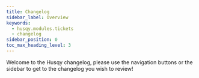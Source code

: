 ```yaml
---
title: Changelog
sidebar_label: Overview
keywords:
  - husqy.modules.tickets
  - changelog
sidebar_position: 0
toc_max_heading_level: 3
---
```


Welcome to the Husqy changelog, please use the navigation buttons or the sidebar to get to the changelog you wish to review!